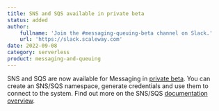 ```yaml
---
title: SNS and SQS available in private beta
status: added
author:
    fullname: 'Join the #messaging-queuing-beta channel on Slack.'
    url: 'https://slack.scaleway.com'
date: 2022-09-08
category: serverless
product: messaging-and-queuing
---
```


SNS and SQS are now available for Messaging in [private beta](https://www.scaleway.com/en/betas/). You can create an SNS/SQS namespace, generate credentials and use them to connect to the system. Find out more on the SNS/SQS [documentation overview](/serverless/messaging/reference-content/snssqs-overview).